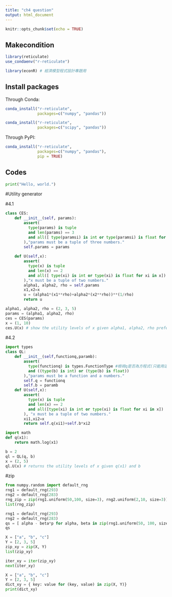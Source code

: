 ---
title: "ch4 question"
output: html_document
---

```{r setup, include=FALSE}
knitr::opts_chunk$set(echo = TRUE)
```

## Makecondition

```{r makecondition}
library(reticulate)
use_condaenv("r-reticulate")

library(econR) # 經濟模型程式設計專題用
```

## Install packages

Through Conda:
```{r, eval=F}
conda_install("r-reticulate",
              packages=c("numpy", "pandas"))
```

```{r, eval=F}
conda_install("r-reticulate",
              packages=c("scipy", "pandas"))
```

Through PyPI:
```{r, eval=FALSE}
conda_install("r-reticulate",
              packages=c("numpy", "pandas"),
              pip = TRUE)
```


## Codes

```{python}
print("Hello, world.")
```

#Utility generator

#4.1
```{python}
class CES:
    def __init__(self, params):
        assert(
          type(params) is tuple
          and len(params) == 3
          and all([ type(paramsi) is int or type(paramsi) is float for paramsi in params])
        ),"params must be a tuple of three numbers."
        self.params = params
    
    def U(self,x):
        assert(
          type(x) is tuple
          and len(x) == 2
          and all([ type(xi) is int or type(xi) is float for xi in x])
        ),"x must be a tuple of two numbers."
        alpha1, alpha2, rho = self.params
        x1,x2=x
        u = (alpha1*(x1**rho)+alpha2*(x2**rho))**(1/rho)
        return u

```

```{python}
alpha1, alpha2, rho = (2, 3, 5)
params = (alpha1, alpha2, rho)
ces = CES(params)
x = (1, 10)
ces.U(x) # show the utility levels of x given alpha1, alpha2, rho preference parameter values
```


#4.2
```{python}
import types
class QL:
    def __init__(self,functionq,paramb):
        assert(
          type(functionq) is types.FunctionType #檢視q是否為方程式(只能用這個方式check)
          and ((type(b) is int) or (type(b) is float))
        ),"params must be a function and a numbers."
        self.q = functionq
        self.b = paramb
    def U(self,x):
        assert(
          type(x) is tuple
          and len(x) == 2
          and all([type(xi) is int or type(xi) is float for xi in x])
        ), "x must be a tuple of two numbers."
        xi1,xi2=x
        return self.q(xi1)+self.b*xi2

```

```{python}
import math
def q(x1):
    return math.log(x1)
```

```{python}
b = 2
ql = QL(q, b)
x = (2, 5)
ql.U(x) # returns the utility levels of x given q(x1) and b
```

#zip
```{python}
from numpy.random import default_rng
rng1 = default_rng(293)
rng2 = default_rng(283)
rng_zip = zip(rng1.uniform(50,100, size=3), rng2.uniform(2,10, size=3))
list(rng_zip)
```

```{python}
rng1 = default_rng(293)
rng2 = default_rng(283)
qs = [ alpha - beta*p for alpha, beta in zip(rng1.uniform(50, 100, size=3), rng2.uniform(2, 10, size=3))]
qs
```

```{python}
X = ["a", "b", "c"]
Y = [2, 3, 5]
zip_xy = zip(X, Y)
list(zip_xy)
```

```{python}
iter_xy = iter(zip_xy)
next(iter_xy)
```

```{python}
X = ["a", "b", "c"]
Y = [2, 3, 5]
dict_xy = { key: value for (key, value) in zip(X, Y)}
print(dict_xy)
```

